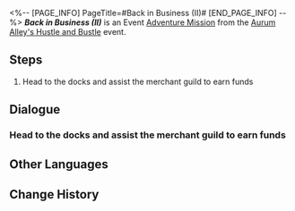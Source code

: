 <%-- [PAGE_INFO]
PageTitle=#Back in Business (II)#
[END_PAGE_INFO] --%>
{{Stub|Dialogue.}}
{{Mission Infobox
|id            = 8003215
|title         = 
|image         = <!--Mission Back in Business (II).png-->
|type          = Adventure
|event_name    = Aurum Alley's Hustle and Bustle
|chapter       = Aurum Alley's Hustle and Bustle
|requirements  = [[Adventure Mission]] ''[[Back in Business (II)]]'' completed
|summary       = <!--official mission summary from Fate's Atlas-->
|characters    = Mingxi; Trailblazer
|startLocation = [[The Xianzhou Luofu]] - [[Aurum Alley]]
|world         = The Xianzhou Luofu
|area          = Aurum Alley
|prev          = 
|next          = Dock Operations (II)
|rewards       = Trailblaze EXP*200; Stellar Jade*40; Traveler's Guide*5; Lost Crystal*5; Credit*45,000
}}
'''''Back in Business (II)''''' is an Event [[Adventure Mission]] from the [[Aurum Alley's Hustle and Bustle]] event.

==Steps==
# Head to the docks and assist the merchant guild to earn funds

<!--
==Gameplay Notes==

--><!--
==Trial Character==

-->
==Dialogue==
{{Stub Dialogue}}
===Head to the docks and assist the merchant guild to earn funds{{subst:void|<!--800321501-->}}===
{{Mission Description|type=adventure|location=Aurum Alley|There is yet more work to do for the Aurum Alley revival project. The docks still need you.<br />No matter work, you should go operate the docks. It never hurts to make a bit more money.}}
{{Dialogue Start}}
:{{tx}}
{{Dialogue End}}

==Other Languages==
{{Other Languages
|en   = Back in Business (II)
|zhs  = 金戺重喧•其二
|zht  = 金戺重喧•其二
|ja   = 金庭、喧騒を重ねて・その2
|ko   = 다시 부흥하는 금빛•2
|es   = De nuevo en activo&nbsp;II
|fr   = Les affaires reprennent (II)
|ru   = Снова в деле II
|th   = คืนสู่ความรุ่งเรือง 2
|vi   = Huyên Náo Trở Lại 2
|de   = Wieder im Geschäft 2
|id   = Hiruk Pikuk yang Kembali Bergaung 2
|pt   = De Volta aos Negócios (II)
}}

==Change History==
{{Change History|1.3}}
